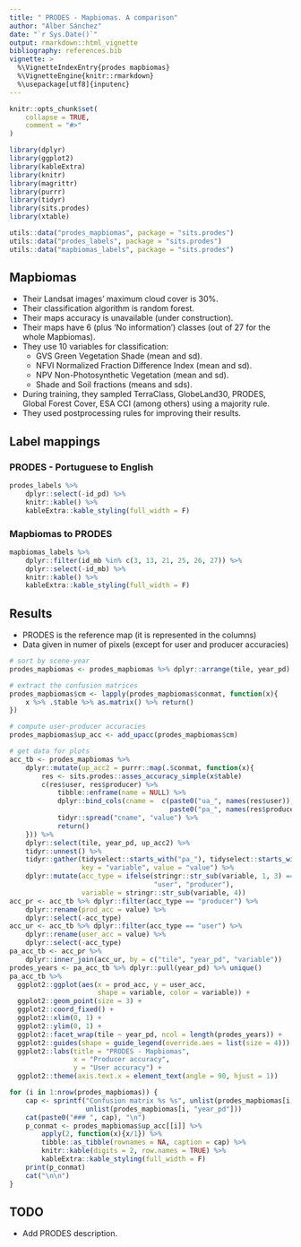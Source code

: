```yaml
---
title: " PRODES - Mapbiomas. A comparison"
author: "Alber Sánchez"
date: "`r Sys.Date()`"
output: rmarkdown::html_vignette
bibliography: references.bib
vignette: >
  %\VignetteIndexEntry{prodes mapbiomas}
  %\VignetteEngine{knitr::rmarkdown}
  %\usepackage[utf8]{inputenc}
--- 
```


```r
knitr::opts_chunk$set(
    collapse = TRUE,
    comment = "#>"
)

library(dplyr)
library(ggplot2)
library(kableExtra)
library(knitr)
library(magrittr)
library(purrr)
library(tidyr)
library(sits.prodes)
library(xtable)

utils::data("prodes_mapbiomas", package = "sits.prodes")
utils::data("prodes_labels", package = "sits.prodes")
utils::data("mapbiomas_labels", package = "sits.prodes")

```


## Mapbiomas
- Their Landsat images' maximum cloud cover is 30%.
- Their classification algorithm is random forest.
- Their maps accuracy is unavailable (under construction).
- Their maps have 6 (plus 'No information') classes (out of 27 for the whole Mapbiomas). 
- They use 10 variables for classification:
    - GVS Green Vegetation Shade (mean and sd).
    - NFVI Normalized Fraction Difference Index (mean and sd).
    - NPV Non-Photosynthetic Vegetation (mean and sd).
    - Shade and Soil fractions (means and sds).
- During training, they sampled TerraClass, GlobeLand30, PRODES, Global Forest Cover, ESA CCI (among others) using a majority rule.
- They used postprocessing rules for improving their results.


## Label mappings




### PRODES - Portuguese to English

```r
prodes_labels %>% 
    dplyr::select(-id_pd) %>% 
    knitr::kable() %>% 
    kableExtra::kable_styling(full_width = F)
```




### Mapbiomas to PRODES

```r
mapbiomas_labels %>% 
    dplyr::filter(id_mb %in% c(3, 13, 21, 25, 26, 27)) %>% 
    dplyr::select(-id_mb) %>%
    knitr::kable() %>% 
    kableExtra::kable_styling(full_width = F) 

```


## Results

* PRODES is the reference map (it is represented in the columns)
* Data given in numer of pixels (except for user and producer accuracies)


```r

# sort by scene-year
prodes_mapbiomas <- prodes_mapbiomas %>% dplyr::arrange(tile, year_pd)

# extract the confusion matrices
prodes_mapbiomas$cm <- lapply(prodes_mapbiomas$conmat, function(x){
    x %>% .$table %>% as.matrix() %>% return()    
})

# compute user-producer accuracies
prodes_mapbiomas$up_acc <- add_upacc(prodes_mapbiomas$cm)
```



```r

# get data for plots
acc_tb <- prodes_mapbiomas %>% 
    dplyr::mutate(up_acc2 = purrr::map(.$conmat, function(x){
        res <- sits.prodes::asses_accuracy_simple(x$table)
        c(res$user, res$producer) %>%
            tibble::enframe(name = NULL) %>%
            dplyr::bind_cols(cname =  c(paste0("ua_", names(res$user)), 
                                        paste0("pa_", names(res$producer)))) %>%
            tidyr::spread("cname", "value") %>%
            return()
    })) %>% 
    dplyr::select(tile, year_pd, up_acc2) %>% 
    tidyr::unnest() %>% 
    tidyr::gather(tidyselect::starts_with("pa_"), tidyselect::starts_with("ua_"), 
                  key = "variable", value = "value") %>% 
    dplyr::mutate(acc_type = ifelse(stringr::str_sub(variable, 1, 3) == "ua_", 
                                    "user", "producer"),
                  variable = stringr::str_sub(variable, 4)) 
acc_pr <- acc_tb %>% dplyr::filter(acc_type == "producer") %>% 
    dplyr::rename(prod_acc = value) %>% 
    dplyr::select(-acc_type)
acc_ur <- acc_tb %>% dplyr::filter(acc_type == "user") %>% 
    dplyr::rename(user_acc = value) %>% 
    dplyr::select(-acc_type)
pa_acc_tb <- acc_pr %>% 
    dplyr::inner_join(acc_ur, by = c("tile", "year_pd", "variable"))
prodes_years <- pa_acc_tb %>% dplyr::pull(year_pd) %>% unique()
pa_acc_tb %>% 
  ggplot2::ggplot(aes(x = prod_acc, y = user_acc, 
                      shape = variable, color = variable)) +
  ggplot2::geom_point(size = 3) +
  ggplot2::coord_fixed() +
  ggplot2::xlim(0, 1) +
  ggplot2::ylim(0, 1) +
  ggplot2::facet_wrap(tile ~ year_pd, ncol = length(prodes_years)) + 
  ggplot2::guides(shape = guide_legend(override.aes = list(size = 4))) +
  ggplot2::labs(title = "PRODES - Mapbiomas", 
                x = "Producer accuracy", 
                y = "User accuracy") +
  ggplot2::theme(axis.text.x = element_text(angle = 90, hjust = 1))

```



```r
for (i in 1:nrow(prodes_mapbiomas)) {
    cap <- sprintf("Confusion matrix %s %s", unlist(prodes_mapbiomas[i, "tile"]), 
                   unlist(prodes_mapbiomas[i, "year_pd"]))
    cat(paste0("### ", cap), "\n")
    p_conmat <- prodes_mapbiomas$up_acc[[i]] %>% 
        apply(2, function(x){x/1}) %>% 
        tibble::as_tibble(rownames = NA, caption = cap) %>% 
        knitr::kable(digits = 2, row.names = TRUE) %>% 
        kableExtra::kable_styling(full_width = F)
    print(p_conmat)
    cat("\n\n")
}    

```




## TODO
* Add PRODES description.
